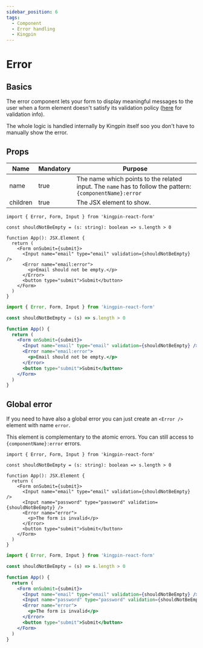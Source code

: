 ```yaml
---
sidebar_position: 6
tags:
  - Component
  - Error handling
  - Kingpin
---
```



# Error

## Basics

The error component lets your form to display meaningful messages to the user
when a form element doesn't satisfy its validation policy ([here](../validation) for validation info).

The whole logic is handled internally by Kingpin itself soo you don't have to manually show the error.

## Props

| Name     | Mandatory | Purpose                                                                                                   |
| -------- | --------- | --------------------------------------------------------------------------------------------------------- |
| name     | true      | The name which points to the related input. The `name` has to follow the pattern: `{componentName}:error` |
| children | true      | The JSX element to show.                                                                                  |

<Tabs>
<TabItem value="typescript" label="Typescript">

```tsx
import { Error, Form, Input } from 'kingpin-react-form'

const shouldNotBeEmpty = (s: string): boolean => s.length > 0

function App(): JSX.Element {
  return (
    <Form onSubmit={submit}>
      <Input name="email" type="email" validation={shouldNotBeEmpty} />
      <Error name="email:error">
        <p>Email should not be empty.</p>
      </Error>
      <button type="submit">Submit</button>
    </Form>
  )
}
```

</TabItem>
<TabItem value="javascript" label="Javascript">

```jsx
import { Error, Form, Input } from 'kingpin-react-form'

const shouldNotBeEmpty = (s) => s.length > 0

function App() {
  return (
    <Form onSubmit={submit}>
      <Input name="email" type="email" validation={shouldNotBeEmpty} />
      <Error name="email:error">
        <p>Email should not be empty.</p>
      </Error>
      <button type="submit">Submit</button>
    </Form>
  )
}
```

</TabItem>
</Tabs>

## Global error

If you need to have also a global error you can just create an `<Error />` element
with name `error`.

This element is complementary to the atomic errors. You can still access to `{componentName}:error` errors.

<Tabs>
<TabItem value="typescript" label="Typescript">

```tsx
import { Error, Form, Input } from 'kingpin-react-form'

const shouldNotBeEmpty = (s: string): boolean => s.length > 0

function App(): JSX.Element {
  return (
    <Form onSubmit={submit}>
      <Input name="email" type="email" validation={shouldNotBeEmpty} />
      <Input name="password" type="password" validation={shouldNotBeEmpty} />
      <Error name="error">
        <p>The form is invalid</p>
      </Error>
      <button type="submit">Submit</button>
    </Form>
  )
}
```

</TabItem>
<TabItem value="javascript" label="Javascript">

```jsx
import { Error, Form, Input } from 'kingpin-react-form'

const shouldNotBeEmpty = (s) => s.length > 0

function App() {
  return (
    <Form onSubmit={submit}>
      <Input name="email" type="email" validation={shouldNotBeEmpty} />
      <Input name="password" type="password" validation={shouldNotBeEmpty} />
      <Error name="error">
        <p>The form is invalid</p>
      </Error>
      <button type="submit">Submit</button>
    </Form>
  )
}
```

</TabItem>
</Tabs>
